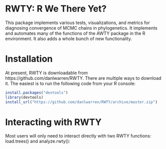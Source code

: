 RWTY: R We There Yet?
======================
This package implements various tests, visualizations, and metrics for diagnosing convergence of MCMC chains in phylogenetics. It implements and automates many of the functions of the AWTY package in the R environment. It also adds a whole bunch of new functionality.

# Installation

At present, RWTY is downloadable from https://github.com/danlwarren/RWTY.  There are multiple ways to download it.  The easiest is to run the following code from your R console:

```r
install.packages("devtools")
library(devtools)
install_url("https://github.com/danlwarren/RWTY/archive/master.zip")
```



# Interacting with RWTY
Most users will only need to interact directly with two RWTY functions: load.trees() and analyze.rwty():
